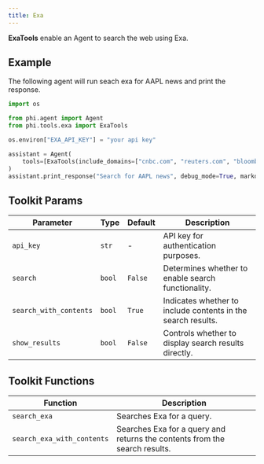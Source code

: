 ```yaml
---
title: Exa
---
```


**ExaTools** enable an Agent to search the web using Exa.

## Example

The following agent will run seach exa for AAPL news and print the response.

```python cookbook/tools/exa_tools.py
import os

from phi.agent import Agent
from phi.tools.exa import ExaTools

os.environ["EXA_API_KEY"] = "your api key"

assistant = Agent(
    tools=[ExaTools(include_domains=["cnbc.com", "reuters.com", "bloomberg.com"])], show_tool_calls=True
)
assistant.print_response("Search for AAPL news", debug_mode=True, markdown=True)
```

## Toolkit Params

| Parameter | Type | Default | Description |
|-----------|------|---------|-------------|
| `api_key` | `str` | - | API key for authentication purposes. |
| `search` | `bool` | `False` | Determines whether to enable search functionality. |
| `search_with_contents` | `bool` | `True` | Indicates whether to include contents in the search results. |
| `show_results` | `bool` | `False` | Controls whether to display search results directly. |

## Toolkit Functions

| Function | Description |
|----------|-------------|
| `search_exa` | Searches Exa for a query. |
| `search_exa_with_contents` | Searches Exa for a query and returns the contents from the search results. |
